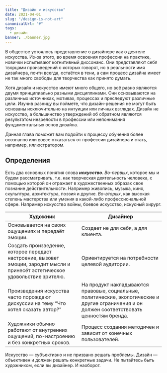 ```yaml
---
title: "Дизайн ≠ искусство"
date: 2021-04-01
slug: "/design-is-not-art"
canonicalUrl: "#"
tags:
  - дизайн
banner: ./banner.jpg
---
```


В обществе устоялось представление о дизайнере как о деятеле искусства. Из-за этого, во время освоения профессии на практике, новички испытывают когнитивный диссонанс. Они представляют себя творцами произведений о которых говорят, но в реальности имя дизайнера, почти всегда, остаётся в тени, а сам процесс дизайна имеет не так много свободы для творчества как принято думать.

Хотя дизайн и искусство имеют много общего, но всё равно являются двумя принципиально разными дисциплинами. Они основываются на различных источниках, мотивах, процессах и преследуют различные цели. Изучив разницу вы поймете, что дизайн-решения не могут быть основаны исключительно на интуиции или личных взглядах. Дизайн не искусство, а большинство утверждений об обратном являются результатом незрелости в профессии или непонимания фундаментальных основ дизайна.

Данная глава поможет вам подойти к процессу обучения более осознанно или вовсе отказаться от профессии дизайнера и стать, например, иллюстратором.

## Определения
Есть два основных понятия слова ***искусство***. *Во-первых*, которое мы и будем рассматривать, т.е. как творческая деятельность человека, с помощью которой он отражает в художественных образах свое познание действительности. Например живопись, музыка, кино, скульптура, архитектура, поэзия и другие.
*Во-вторых*, как высокая степень мастерства или умения в какой-либо профессиональной сфере. Например искусство войны, боевое искусство, искусный хирург.

|   Художник                   |       Дизайнер                |
| ---------------------------- | ----------------------------- |
| Основывается на своих ощущениях и передаёт эмоции. | Создает не для себя, а для клиента. |
| Создать произведение, которое передаст настроение, вызовет эмоции, зародит мысли и принесёт эстетическое удовольствие зрителю.  | Ориентируется на потребности целевой аудитории.  |
| Произведения искусства часто порождают дискуссии на тему “Что хотел сказать автор?” | На продукт накладываются правовые, социальные, политические, экологические и другие ограничения и он должен соответствовать ценностям бренда.  |
| Художники обычно работают от внутренних ощущений, по-настроению и без конкретных сроков. | Процесс создания методичен и зависит от конечных пользователей.  |

Искусство — субъективно и не призвано решать проблемы. Дизайн — объективен и должен решать конкретные задачи. Не пытайтесь быть художником, если вы дизайнер. И наоборот.
